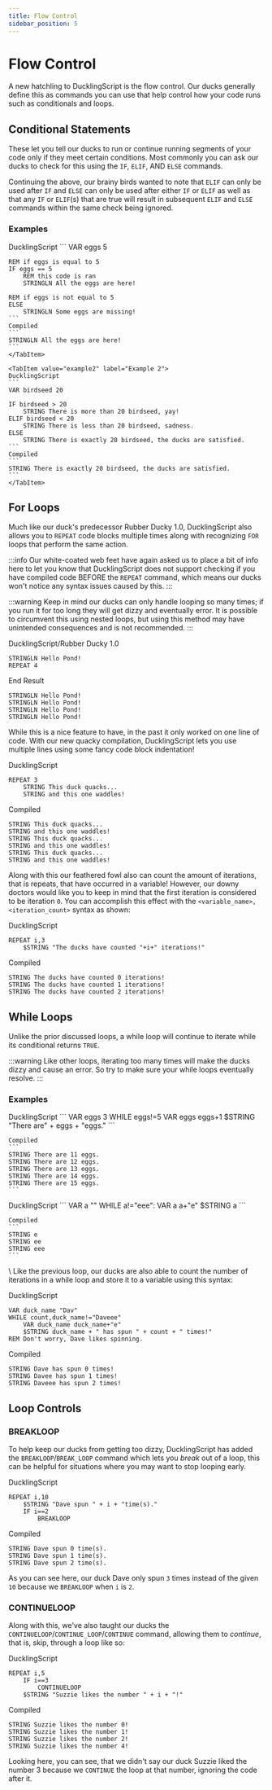 ```yaml
---
title: Flow Control
sidebar_position: 5
---
```



# Flow Control
A new hatchling to DucklingScript is the flow control. Our ducks generally define this as commands you can use that help control how your code runs such as conditionals and loops.

## Conditional Statements
These let you tell our ducks to run or continue running segments of your code only if they meet certain conditions. Most commonly you can ask our ducks to check for this using the `IF`, `ELIF`, AND `ELSE` commands.

Continuing the above, our brainy birds wanted to note that `ELIF` can only be used after `IF` and `ELSE` can only be used after either `IF` or `ELIF` as well as that any `IF` or `ELIF`(s) that are true will result in subsequent `ELIF` and `ELSE` commands within the same check being ignored.

### Examples
<Tabs>
    <TabItem value="example1" label="Example 1" default>
    DucklingScript
    ```
    VAR eggs 5

    REM if eggs is equal to 5
    IF eggs == 5
        REM this code is ran
        STRINGLN All the eggs are here!

    REM if eggs is not equal to 5
    ELSE 
        STRINGLN Some eggs are missing!
    ```
    Compiled
    ```
    STRINGLN All the eggs are here!
    ```
    </TabItem>

    <TabItem value="example2" label="Example 2">
    DucklingScript
    ```
    VAR birdseed 20

    IF birdseed > 20
        STRING There is more than 20 birdseed, yay!
    ELIF birdseed < 20
        STRING There is less than 20 birdseed, sadness.
    ELSE
        STRING There is exactly 20 birdseed, the ducks are satisfied.
    ```
    Compiled
    ```
    STRING There is exactly 20 birdseed, the ducks are satisfied.
    ```
    </TabItem>
</Tabs>

## For Loops
Much like our duck's predecessor Rubber Ducky 1.0, DucklingScript also allows you to `REPEAT` code blocks multiple times along with recognizing `FOR` loops that perform the same action.

:::info
Our white-coated web feet have again asked us to place a bit of info here to let you know that DucklingScript does not support checking if you have compiled code BEFORE the `REPEAT` command, which means our ducks won't notice any syntax issues caused by this.
:::

:::warning
Keep in mind our ducks can only handle looping so many times; if you run it for too long they will get dizzy and eventually error. It is possible to circumvent this using nested loops, but using this method may have unintended consequences and is not recommended.
:::

DucklingScript/Rubber Ducky 1.0
```
STRINGLN Hello Pond!
REPEAT 4
```

End Result
```
STRINGLN Hello Pond!
STRINGLN Hello Pond!
STRINGLN Hello Pond!
STRINGLN Hello Pond!
```
While this is a nice feature to have, in the past it only worked on one line of code. With our new quacky compilation, DucklingScript lets you use multiple lines using some fancy code block indentation!

DucklingScript
```
REPEAT 3
    STRING This duck quacks...
    STRING and this one waddles!
```
Compiled
```
STRING This duck quacks...
STRING and this one waddles!
STRING This duck quacks...
STRING and this one waddles!
STRING This duck quacks...
STRING and this one waddles!
```
Along with this our feathered fowl also can count the amount of iterations, that is repeats, that have occurred in a variable! However, our downy doctors would like you to keep in mind that the first iteration is considered to be iteration `0`. You can accomplish this effect with the `<variable_name>, <iteration_count>` syntax as shown:

DucklingScript
```
REPEAT i,3
    $STRING "The ducks have counted "+i+" iterations!"
```
Compiled
```
STRING The ducks have counted 0 iterations!
STRING The ducks have counted 1 iterations!
STRING The ducks have counted 2 iterations!
```

## While Loops
Unlike the prior discussed loops, a while loop will continue to iterate while its conditional returns `TRUE`.

:::warning
Like other loops, iterating too many times will make the ducks dizzy and cause an error. So try to make sure your while loops eventually resolve.
:::

### Examples
<Tabs>
 <TabItem value="example3" label="Example 1" default>
    DucklingScript
    ```
    VAR eggs 3
    WHILE eggs!=5
        VAR eggs eggs+1
        $STRING "There are" + eggs + "eggs."
    ```

    Compiled
    ```
    STRING There are 11 eggs.
    STRING There are 12 eggs.
    STRING There are 13 eggs.
    STRING There are 14 eggs.
    STRING There are 15 eggs.
    ```
 </TabItem>

 <TabItem value="example4" label="Example 2">
    DucklingScript
    ```
    VAR a ""
    WHILE a!="eee":
        VAR a a+"e"
        $STRING a
    ```

    Compiled
    ```
    STRING e
    STRING ee
    STRING eee
    ```
 </TabItem>
</Tabs>
\
Like the previous loop, our ducks are also able to count the number of iterations in a while loop and store it to a variable using this syntax:

DucklingScript
```
VAR duck_name "Dav"
WHILE count,duck_name!="Daveee"
    VAR duck_name duck_name+"e"
    $STRING duck_name + " has spun " + count + " times!"
REM Don't worry, Dave likes spinning.
```

Compiled
```
STRING Dave has spun 0 times!
STRING Davee has spun 1 times!
STRING Daveee has spun 2 times!
```

## Loop Controls
### BREAKLOOP
To help keep our ducks from getting too dizzy, DucklingScript has added the `BREAKLOOP`/`BREAK_LOOP` command which lets you *break* out of a loop, this can be helpful for situations where you may want to stop looping early.

DucklingScript
```
REPEAT i,10
    $STRING "Dave spun " + i + "time(s)."
    IF i==2
        BREAKLOOP
```
Compiled
```
STRING Dave spun 0 time(s).
STRING Dave spun 1 time(s).
STRING Dave spun 2 time(s).
```
As you can see here, our duck Dave only spun `3` times instead of the given `10` because we `BREAKLOOP` when `i` is `2`.


### CONTINUELOOP
Along with this, we've also taught our ducks the `CONTINUELOOP`/`CONTINUE_LOOP`/`CONTINUE` command, allowing them to *continue*, that is, skip, through a loop like so:

DucklingScript
```
REPEAT i,5
    IF i==3
        CONTINUELOOP
    $STRING "Suzzie likes the number " + i + "!"
```
Compiled
```
STRING Suzzie likes the number 0!
STRING Suzzie likes the number 1!
STRING Suzzie likes the number 2!
STRING Suzzie likes the number 4!
```
Looking here, you can see, that we didn't say our duck Suzzie liked the number 3 because we `CONTINUE` the loop at that number, ignoring the code after it.